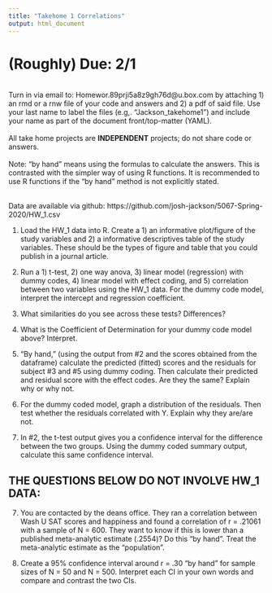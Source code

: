 ```yaml
---
title: "Takehome 1 Correlations"
output: html_document
---
```


# (Roughly) Due: 2/1 
<br>
Turn in via email to: Homewor.89prji5a8z9gh76d@u.box.com  by attaching 1) an rmd or a rnw file of your code and answers and 2) a pdf of said file. Use your last name to label the files (e.g,. "Jackson_takehome1") and include your name as part of the document front/top-matter (YAML).  
<br>
All take home projects are **INDEPENDENT** projects; do not share code or answers.   
<br>
Note: "by hand" means using the formulas to calculate the answers. This is contrasted with the simpler way of using R functions. It is recommended to use R functions if the "by hand" method is not explicitly stated. 
<br>
<br>

Data are available via github: 
https://github.com/josh-jackson/5067-Spring-2020/HW_1.csv

1. Load the HW_1 data into R. Create a 1) an informative plot/figure of the study variables and 2) a informative descriptives table of the study variables. These should be the types of figure and table that you could publish in a journal article.  

2. Run a 1) t-test, 2) one way anova, 3) linear model (regression) with dummy codes, 4)  linear model with effect coding, and 5) correlation between two variables using the HW_1 data. For the dummy code model, interpret the intercept and regression coefficient. 

3. What similarities do you see across these tests? Differences?  

4. What is the Coefficient of Determination for your dummy code model above? Interpret.  

5. "By hand," (using the output from #2 and the scores obtained from the dataframe) calculate the predicted (fitted) scores and the residuals for subject #3 and #5 using dummy coding. Then calculate their predicted and residual score with the effect codes. Are they the same? Explain why or why not. 

6. For the dummy coded model, graph a distribution of the residuals. Then test whether the residuals correlated with Y. Explain why they are/are not. 

7. In #2, the t-test output gives you a confidence interval for the difference between the two groups. Using the dummy coded summary output, calculate this same confidence interval.  

## THE QUESTIONS BELOW DO NOT INVOLVE HW_1 DATA:

7. You are contacted by the deans office. They ran a correlation between Wash U SAT scores and happiness and found a correlation of r = .21061 with a sample of N = 600. They want to know if this is lower than a published meta-analytic estimate (.2554)? Do this "by hand". Treat the meta-analytic estimate as the "population". 

4. Create a 95% confidence interval around r = .30 "by hand" for sample sizes of N = 50 and N = 500. Interpret each CI in your own words and compare and contrast the two CIs.   







